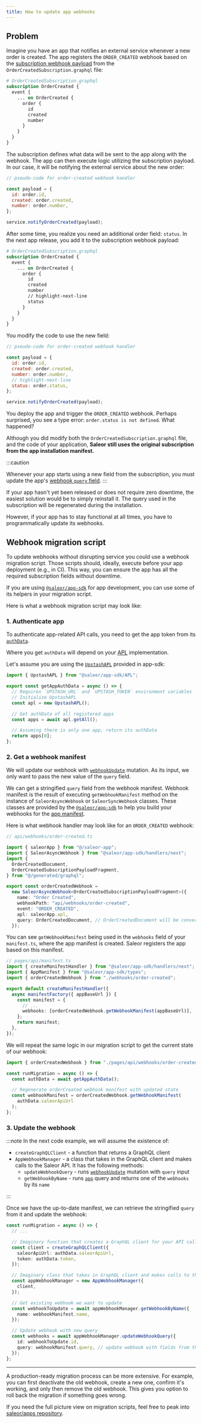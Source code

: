 ```yaml
---
title: How to update app webhooks
---
```


## Problem

Imagine you have an app that notifies an external service whenever a new order is created. The app registers the `ORDER_CREATED` webhook based on the [subscription webhook payload](developer/extending/webhooks/subscription-webhook-payloads.mdx) from the `OrderCreatedSubscription.graphql` file:

```graphql
# OrderCreatedSubscription.graphql
subscription OrderCreated {
  event {
    ... on OrderCreated {
      order {
        id
        created
        number
      }
    }
  }
}
```

The subscription defines what data will be sent to the app along with the webhook. The app can then execute logic utilizing the subscription payload. In our case, it will be notifying the external service about the new order:

```js
// pseudo-code for order-created webhook handler

const payload = {
  id: order.id,
  created: order.created,
  number: order.number,
};

service.notifyOrderCreated(payload);
```

After some time, you realize you need an additional order field: `status`. In the next app release, you add it to the subscription webhook payload:

```graphql
# OrderCreatedSubscription.graphql
subscription OrderCreated {
  event {
    ... on OrderCreated {
      order {
        id
        created
        number
        // highlight-next-line
        status
      }
    }
  }
}
```

You modify the code to use the new field:

```js
// pseudo-code for order-created webhook handler

const payload = {
  id: order.id,
  created: order.created,
  number: order.number,
  // highlight-next-line
  status: order.status,
};

service.notifyOrderCreated(payload);
```

You deploy the app and trigger the `ORDER_CREATED` webhook. Perhaps surprised, you see a type error: `order.status is not defined`. What happened?

Although you did modify both the `OrderCreatedSubscription.graphql` file, and the code of your application, **Saleor still uses the original subscription from the app installation manifest.**

:::caution

Whenever your app starts using a new field from the subscription, you must update the app's [webhook `query` field](../../../api-reference/webhooks/inputs/webhook-update-input#code-style-fontweight-normal-webhookupdateinputbquerybcodestring-).
:::

If your app hasn't yet been released or does not require zero downtime, the easiest solution would be to simply reinstall it. The query used in the subscription will be regenerated during the installation.

However, if your app has to stay functional at all times, you have to programmatically update its webhooks.

## Webhook migration script

To update webhooks without disrupting service you could use a webhook migration script. Those scripts should, ideally, execute before your app deployment (e.g., in CI). This way, you can ensure the app has all the required subscription fields without downtime.

If you are using [`@saleor/app-sdk`](developer/extending/apps/developing-apps/app-sdk/overview.mdx) for app development, you can use some of its helpers in your migration script.

Here is what a webhook migration script may look like:

### 1. Authenticate app

To authenticate app-related API calls, you need to get the app token from its [`authData`](developer/extending/apps/developing-apps/app-sdk/apl.mdx#authdata).

Where you get `authData` will depend on your [APL](developer/extending/apps/developing-apps/app-sdk/apl.mdx) implementation.

Let's assume you are using the [`UpstashAPL`](https://github.com/saleor/app-sdk/blob/6527b0e308cc66fce11956be827464f2ff12d185/src/APL/upstash-apl.ts) provided in app-sdk:

```ts
import { UpstashAPL } from "@saleor/app-sdk/APL";

export const getAppAuthData = async () => {
  // Requires `UPSTASH_URL` and `UPSTASH_TOKEN` environment variables
  // Initialize UpstashAPL
  const apl = new UpstashAPL();

  // Get authData of all registered apps
  const apps = await apl.getAll();

  // Assuming there is only one app, return its authData
  return apps[0];
};
```

### 2. Get a webhook manifest

We will update our webhook with [`webhookUpdate`](../../../api-reference/webhooks/mutations/webhook-update) mutation. As its input, we only want to pass the new value of the `query` field.

We can get a stringified `query` field from the webhook manifest. Webhook manifest is the result of executing `getWebhookManifest` method on the instance of `SaleorAsyncWebhook` or `SaleorSyncWebhook` classes. These classes are provided by the [`@saleor/app-sdk`](developer/extending/apps/developing-apps/app-sdk/overview.mdx) to help you build your webhooks for the [app manifest](developer/extending/apps/extending-dashboard-with-apps.mdx#manifest).

Here is what webhook handler may look like for an `ORDER_CREATED` webhook:

```ts
// api/webhooks/order-created.ts

import { saleorApp } from "@/saleor-app";
import { SaleorAsyncWebhook } from "@saleor/app-sdk/handlers/next";
import {
  OrderCreatedDocument,
  OrderCreatedSubscriptionPayloadFragment,
} from "@/generated/graphql";

export const orderCreatedWebhook =
  new SaleorAsyncWebhook<OrderCreatedSubscriptionPayloadFragment>({
    name: "Order Created",
    webhookPath: "api/webhooks/order-created",
    event: "ORDER_CREATED",
    apl: saleorApp.apl,
    query: OrderCreatedDocument, // OrderCreatedDocument will be converted into a string query
  });
```

You can see `getWebhookManifest` being used in the `webhooks` field of your `manifest.ts`, where the app manifest is created. Saleor registers the app based on this manifest.

```ts
// pages/api/manifest.ts
import { createManifestHandler } from "@saleor/app-sdk/handlers/next";
import { AppManifest } from "@saleor/app-sdk/types";
import { orderCreatedWebhook } from "./webhooks/order-created";

export default createManifestHandler({
  async manifestFactory({ appBaseUrl }) {
    const manifest = {
      // ...
      webhooks: [orderCreatedWebhook.getWebhookManifest(appBaseUrl)],
    };
    return manifest;
  },
});
```

We will repeat the same logic in our migration script to get the current state of our webhook:

```ts
import { orderCreatedWebhook } from "./pages/api/webhooks/order-created";

const runMigration = async () => {
  const authData = await getAppAuthData();

  // Regenerate orderCreated webhook manifest with updated state
  const webhookManifest = orderCreatedWebhook.getWebhookManifest(
    authData.saleorApiUrl
  );
};
```

### 3. Update the webhook

:::note
In the next code example, we will assume the existence of:

- `createGraphQLClient` - a function that returns a GraphQL client
- `AppWebhookManager` - a class that takes in the GraphQL client and makes calls to the Saleor API. It has the following methods:
  - `updateWebhookQuery` - runs [`webhookUpdate`](../../../api-reference/webhooks/mutations/webhook-update) mutation with `query` input
  - `getWebhookByName` - runs [`app`](../../../api-reference/apps/queries/app) query and returns one of the `webhooks` by its `name`

:::

Once we have the up-to-date manifest, we can retrieve the stringified `query` from it and update the webhook:

```ts
const runMigration = async () => {
  // ...

  // Imaginary function that creates a GraphQL client for your API calls. This can be Apollo Client, Urql Client, etc.
  const client = createGraphQLClient({
    saleorApiUrl: authData.saleorApiUrl,
    token: authData.token,
  });

  // Imaginary class that takes in GraphQL client and makes calls to the Saleor API
  const appWebhookManager = new AppWebhookManager({
    client,
  });

  // Get existing webhook we want to update
  const webhookToUpdate = await appWebhookManager.getWebhookByName({
    name: webhookManifest.name,
  });

  // Update webhook with new query
  const webhooks = await appWebhookManager.updateWebhookQuery({
    id: webhookToUpdate.id,
    query: webhookManifest.query, // update webhook with fields from the new manifest
  });
};
```

---

A production-ready migration process can be more extensive. For example, you can first deactivate the old webhook, create a new one, confirm it's working, and only then remove the old webhook. This gives you option to roll back the migration if something goes wrong.

If you need the full picture view on migration scripts, feel free to peak into [saleor/apps repository](https://github.com/saleor/apps/tree/main/apps/taxes/scripts/migrations).
